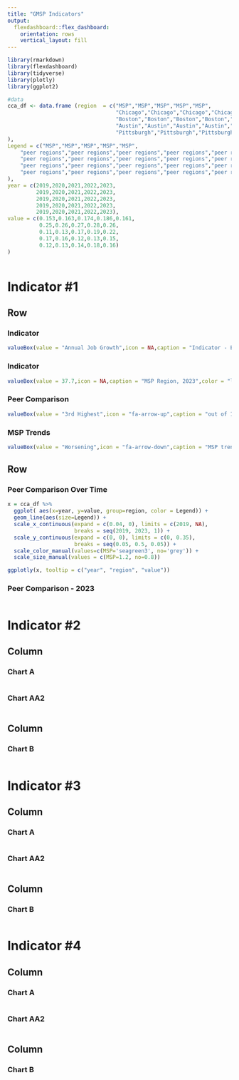 ```yaml
---
title: "GMSP Indicators"
output: 
  flexdashboard::flex_dashboard:
    orientation: rows
    vertical_layout: fill
---
```


```r
library(rmarkdown)
library(flexdashboard)
library(tidyverse)
library(plotly)
library(ggplot2)

#data
cca_df <- data.frame (region  = c("MSP","MSP","MSP","MSP","MSP",
                                  "Chicago","Chicago","Chicago","Chicago","Chicago",
                                  "Boston","Boston","Boston","Boston","Boston",
                                  "Austin","Austin","Austin","Austin","Austin",
                                  "Pittsburgh","Pittsburgh","Pittsburgh","Pittsburgh","Pittsburgh"
),
Legend = c("MSP","MSP","MSP","MSP","MSP",
    "peer regions","peer regions","peer regions","peer regions","peer regions",
    "peer regions","peer regions","peer regions","peer regions","peer regions",
    "peer regions","peer regions","peer regions","peer regions","peer regions",
    "peer regions","peer regions","peer regions","peer regions","peer regions"
),
year = c(2019,2020,2021,2022,2023,
         2019,2020,2021,2022,2023,
         2019,2020,2021,2022,2023,
         2019,2020,2021,2022,2023,
         2019,2020,2021,2022,2023),
value = c(0.153,0.163,0.174,0.186,0.161,
          0.25,0.26,0.27,0.28,0.26,
          0.11,0.13,0.17,0.19,0.22,
          0.17,0.16,0.12,0.13,0.15,
          0.12,0.13,0.14,0.18,0.16)
)



```


# Indicator #1 {data-navmenu="Economy"}


Row {data-width=150}
--------------------------------------
### Indicator
```r
valueBox(value = "Annual Job Growth",icon = NA,caption = "Indicator - Economy",color = "lightblue")
```

### Indicator
```r
valueBox(value = 37.7,icon = NA,caption = "MSP Region, 2023",color = "lightblue")
```

### Peer Comparison
```r
valueBox(value = "3rd Highest",icon = "fa-arrow-up",caption = "out of 12 regions", color = "white")
```

### MSP Trends
```r
valueBox(value = "Worsening",icon = "fa-arrow-down",caption = "MSP trend from 2021", color = "white")
```
Row {data-width=350}
-----------------------------------------------------------------------

### Peer Comparison Over Time

```r
x = cca_df %>%
  ggplot( aes(x=year, y=value, group=region, color = Legend)) +
  geom_line(aes(size=Legend)) + 
  scale_x_continuous(expand = c(0.04, 0), limits = c(2019, NA), 
                     breaks = seq(2019, 2023, 1)) + 
  scale_y_continuous(expand = c(0, 0), limits = c(0, 0.35), 
                     breaks = seq(0.05, 0.5, 0.05)) +
  scale_color_manual(values=c(MSP='seagreen3', no='grey')) +
  scale_size_manual(values = c(MSP=1.2, no=0.8))

ggplotly(x, tooltip = c("year", "region", "value"))

```

### Peer Comparison - 2023

```r

```


# Indicator #2 {data-navmenu="Economy"}


Column {data-width=650}
-----------------------------------------------------------------------

### Chart A

```r

```

### Chart AA2

```r

```

Column {data-width=350}
-----------------------------------------------------------------------

### Chart B

```r

```


# Indicator #3 {data-navmenu="Talent"}


Column {data-width=650}
-----------------------------------------------------------------------

### Chart A

```r

```

### Chart AA2

```r

```

Column {data-width=350}
-----------------------------------------------------------------------

### Chart B

```r

```


# Indicator #4 {data-navmenu="Talent"}


Column {data-width=650}
-----------------------------------------------------------------------

### Chart A

```r

```

### Chart AA2

```r

```

Column {data-width=350}
-----------------------------------------------------------------------

### Chart B

```r

```

